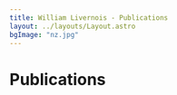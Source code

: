 ---
title: William Livernois - Publications
layout: ../layouts/Layout.astro
bgImage: "nz.jpg"
---


# Publications

<Publications />